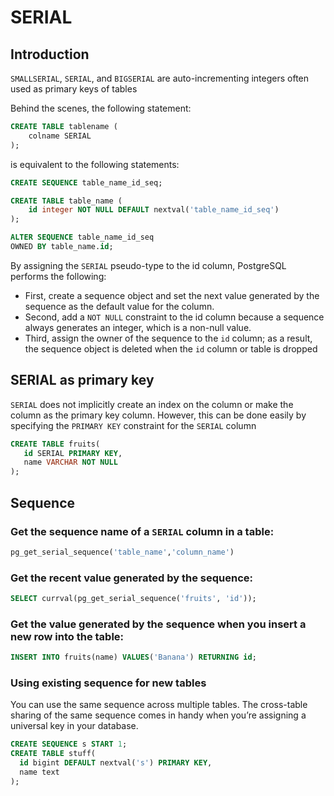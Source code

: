 # SERIAL

## Introduction

`SMALLSERIAL`, `SERIAL`, and `BIGSERIAL` are auto-incrementing integers often used as primary keys of tables

Behind the scenes, the following statement:

```sql
CREATE TABLE tablename (
    colname SERIAL
);
```

is equivalent to the following statements:

```sql
CREATE SEQUENCE table_name_id_seq;

CREATE TABLE table_name (
    id integer NOT NULL DEFAULT nextval('table_name_id_seq')
);

ALTER SEQUENCE table_name_id_seq
OWNED BY table_name.id;
```

By assigning the `SERIAL` pseudo-type to the id column, PostgreSQL performs the following:

- First, create a sequence object and set the next value generated by the sequence as the default value for the column.
- Second, add a `NOT NULL` constraint to the id column because a sequence always generates an integer, which is a non-null value.
- Third, assign the owner of the sequence to the `id` column; as a result, the sequence object is deleted when the `id` column or table is dropped


## SERIAL as primary key

`SERIAL` does not implicitly create an index on the column or make the column as the primary key column. However, this can be done easily by specifying the `PRIMARY KEY` constraint for the `SERIAL` column

```sql
CREATE TABLE fruits(
   id SERIAL PRIMARY KEY,
   name VARCHAR NOT NULL
);
```

## Sequence

### Get the sequence name of a `SERIAL` column in a table:

```sql
pg_get_serial_sequence('table_name','column_name')
```

### Get the recent value generated by the sequence:

```sql
SELECT currval(pg_get_serial_sequence('fruits', 'id'));
```

### Get the value generated by the sequence when you insert a new row into the table:

```sql
INSERT INTO fruits(name) VALUES('Banana') RETURNING id;
```


### Using existing sequence for new tables

You can use the same sequence across multiple tables. The cross-table sharing of the same sequence comes in handy when you’re assigning a universal key in your database.

```sql
CREATE SEQUENCE s START 1;
CREATE TABLE stuff(
  id bigint DEFAULT nextval('s') PRIMARY KEY, 
  name text
);
```
